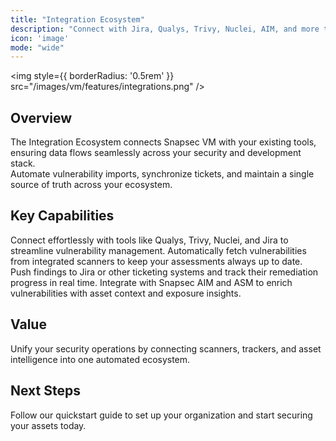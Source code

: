 ```yaml
---
title: "Integration Ecosystem"
description: "Connect with Jira, Qualys, Trivy, Nuclei, AIM, and more to automate imports and sync tickets."
icon: 'image'
mode: "wide"
---
```


<img
  style={{ borderRadius: '0.5rem' }}
  src="/images/vm/features/integrations.png"
/>


## Overview

The Integration Ecosystem connects Snapsec VM with your existing tools, ensuring data flows seamlessly across your security and development stack.  
Automate vulnerability imports, synchronize tickets, and maintain a single source of truth across your ecosystem.

## Key Capabilities

<Columns cols={2}>
  <Card title="Seamless Integrations" icon="plug">
    Connect effortlessly with tools like Qualys, Trivy, Nuclei, and Jira to streamline vulnerability management.
  </Card>
  <Card title="Automated Imports" icon="cloud-arrow-down">
    Automatically fetch vulnerabilities from integrated scanners to keep your assessments always up to date.
  </Card>
  <Card title="Ticket Sync" icon="arrows-left-right">
    Push findings to Jira or other ticketing systems and track their remediation progress in real time.
  </Card>
  <Card title="Cross-Module Intelligence" icon="network-wired">
    Integrate with Snapsec AIM and ASM to enrich vulnerabilities with asset context and exposure insights.
  </Card>
</Columns>

## Value

Unify your security operations by connecting scanners, trackers, and asset intelligence into one automated ecosystem.





## Next Steps

<Card title="Explore Live Demo Now" icon="arrow-right" href="https://suite.snapsec.co/demo">
  Follow our quickstart guide to set up your organization and start securing your assets today.
</Card>